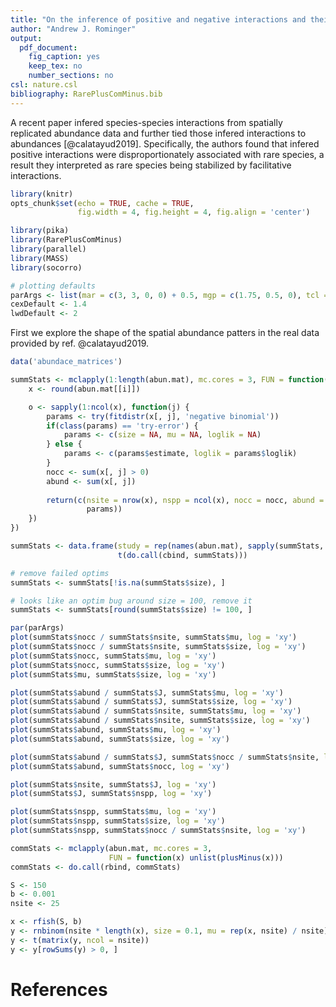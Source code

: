 ```yaml
---
title: "On the inference of positive and negative interactions and their relation to abundance"
author: "Andrew J. Rominger"
output:
  pdf_document:
    fig_caption: yes
    keep_tex: no
    number_sections: no
csl: nature.csl
bibliography: RarePlusComMinus.bib
---
```


A recent paper infered species-species interactions from spatially replicated abundance data and further tied those infered interactions to abundances [@calatayud2019]. Specifically, the authors found that infered positive interactions were disproportionately associated with rare species, a result they interpreted as rare species being stabilized by facilitative interactions.


```r
library(knitr)
opts_chunk$set(echo = TRUE, cache = TRUE, 
               fig.width = 4, fig.height = 4, fig.align = 'center')

library(pika)
library(RarePlusComMinus)
library(parallel)
library(MASS)
library(socorro)

# plotting defaults
parArgs <- list(mar = c(3, 3, 0, 0) + 0.5, mgp = c(1.75, 0.5, 0), tcl = -0.25)
cexDefault <- 1.4
lwdDefault <- 2
```

First we explore the shape of the spatial abundance patters in the real data provided by ref. @calatayud2019.

```r
data('abundace_matrices')

summStats <- mclapply(1:length(abun.mat), mc.cores = 3, FUN = function(i) {
    x <- round(abun.mat[[i]])

    o <- sapply(1:ncol(x), function(j) {
        params <- try(fitdistr(x[, j], 'negative binomial'))
        if(class(params) == 'try-error') {
            params <- c(size = NA, mu = NA, loglik = NA)
        } else {
            params <- c(params$estimate, loglik = params$loglik)
        }
        nocc <- sum(x[, j] > 0)
        abund <- sum(x[, j])
        
        return(c(nsite = nrow(x), nspp = ncol(x), nocc = nocc, abund = abund, J = sum(x),
                 params))
    })
})

summStats <- data.frame(study = rep(names(abun.mat), sapply(summStats, ncol)),
                        t(do.call(cbind, summStats)))

# remove failed optims
summStats <- summStats[!is.na(summStats$size), ]

# looks like an optim bug around size = 100, remove it
summStats <- summStats[round(summStats$size) != 100, ]
```

```r
par(parArgs)
plot(summStats$nocc / summStats$nsite, summStats$mu, log = 'xy')
plot(summStats$nocc / summStats$nsite, summStats$size, log = 'xy')
plot(summStats$nocc, summStats$mu, log = 'xy')
plot(summStats$nocc, summStats$size, log = 'xy')
plot(summStats$mu, summStats$size, log = 'xy')

plot(summStats$abund / summStats$J, summStats$mu, log = 'xy')
plot(summStats$abund / summStats$J, summStats$size, log = 'xy')
plot(summStats$abund / summStats$nsite, summStats$mu, log = 'xy')
plot(summStats$abund / summStats$nsite, summStats$size, log = 'xy')
plot(summStats$abund, summStats$mu, log = 'xy')
plot(summStats$abund, summStats$size, log = 'xy')

plot(summStats$abund / summStats$J, summStats$nocc / summStats$nsite, log = 'xy')
plot(summStats$abund, summStats$nocc, log = 'xy')

plot(summStats$nsite, summStats$J, log = 'xy')
plot(summStats$J, summStats$nspp, log = 'xy')

plot(summStats$nspp, summStats$mu, log = 'xy')
plot(summStats$nspp, summStats$size, log = 'xy')
plot(summStats$nspp, summStats$nocc / summStats$nsite, log = 'xy')
```


```r
commStats <- mclapply(abun.mat, mc.cores = 3, 
                      FUN = function(x) unlist(plusMinus(x)))
commStats <- do.call(rbind, commStats)
```


```r
S <- 150
b <- 0.001
nsite <- 25

x <- rfish(S, b)
y <- rnbinom(nsite * length(x), size = 0.1, mu = rep(x, nsite) / nsite)
y <- t(matrix(y, ncol = nsite))
y <- y[rowSums(y) > 0, ]
```

# References

